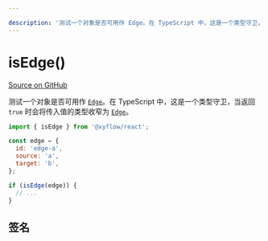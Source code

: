 ```yaml
---

description: '测试一个对象是否可用作 Edge。在 TypeScript 中，这是一个类型守卫，当返回 `true` 时会将传入值的类型收窄为 Edge 类型。'
---
```


# isEdge()

[Source on GitHub](https://github.com/xyflow/xyflow/blob/main/packages/system/src/utils/graph.ts/#L39-L40)

测试一个对象是否可用作 [`Edge`](/api-reference/types/edge)。在 TypeScript 中，这是一个类型守卫，当返回 `true` 时会将传入值的类型收窄为 [`Edge`](/api-reference/types/edge)。

```js
import { isEdge } from '@xyflow/react';

const edge = {
  id: 'edge-a',
  source: 'a',
  target: 'b',
};

if (isEdge(edge)) {
  // ...
}
```

## 签名

<APIDocs functionName="isEdge" />